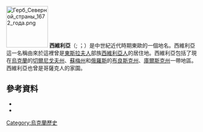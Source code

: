 [[File:Герб_Северной_страны_1672_года.png|110px]]
'''西維利亞'''（{{lang-ru|'''Северщина'''}}; {{lang-uk|'''Сі́верщина'''}}；{{lang-la|'''Siveria'''}}）是中世紀近代時期東歐的一個地名。西維利亞這一名稱由來於這裡曾是[[東斯拉夫人|東斯拉夫人]]部族[[西維利亞人|西維利亞人]]的居住地。西維利亞包括了現在[[烏克蘭|烏克蘭]]的[[切爾尼戈夫州|切爾尼戈夫州]]、[[蘇梅州|蘇梅州]]和[[俄羅斯|俄羅斯]]的[[布良斯克州|布良斯克州]]、[[庫爾斯克州|庫爾斯克州]]一帶地區。西維利亞也曾是哥薩克人的家園。

== 參考資料 ==
* [http://www.encyclopediaofukraine.com/display.asp?linkPath=pages\S\I\Siverianians.htm ] {{Wayback|url=http://www.encyclopediaofukraine.com/display.asp?linkPath=pages%5CS%5CI%5CSiverianians.htm |date=20210422132925 }} {{en icon}}
* [http://www.encyclopediaofukraine.com/display.asp?AddButton=pages\S\I\Siverskprincipality.htm ] {{Wayback|url=http://www.encyclopediaofukraine.com/display.asp?AddButton=pages%5CS%5CI%5CSiverskprincipality.htm |date=20160304065128 }} {{en icon}}

[[Category:烏克蘭歷史|Category:烏克蘭歷史]]